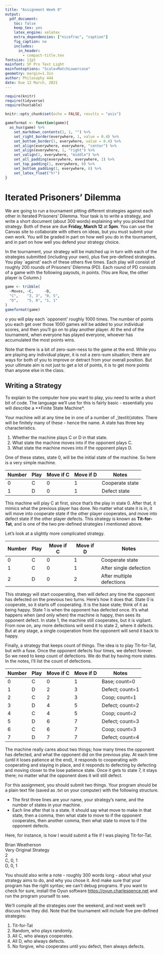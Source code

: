 ```yaml
---
title: "Assignment Week 8"
output:
  pdf_document:
    toc: false
    keep_tex: yes
    latex_engine: xelatex
    extra_dependencies: ["nicefrac", "caption"]
    fig_caption: no
    includes:
      in_header: 
        - compact-title.tex
fontsize: 11pt
mainfont: SF Pro Text Light
mainfontoptions: "Scale=MatchLowercase"
geometry: margin=1.3in
author: Philosophy 444
date: Due 12 March, 2021
---
```


```r
require(knitr)
require(tidyverse)
require(huxtable)

knitr::opts_chunk$set(echo = FALSE, results = "asis")

gameformat <- function(game){
  as_hux(game) %>%
    set_markdown_contents(1, 1, "") %>%
    set_right_border(everywhere, 1, value = 0.4) %>%
    set_bottom_border(1, everywhere, value = 0.4) %>%
    set_align(everywhere, everywhere, "center") %>%
    set_align(everywhere, 1, "right") %>%
    set_valign(1, everywhere, "middle") %>%
    set_all_padding(everywhere, everywhere, 2) %>%
    set_top_padding(1, everywhere, 0) %>%
    set_bottom_padding(1, everywhere, 6) %>%
    set_latex_float("h!")
}
```

# Iterated Prisoners' Dilemma

We are going to run a tournament pitting different strategies against each other in Iterated Prisoners' Dilemma. Your task is to write a strategy, and write a short document (about 300 words) explaining why you picked that strategy. Both of these are due **Friday, March 12** at **5pm**. You can use the Canvas site to collaborate with others on ideas, but you must submit your own work. You will be graded in part on how well you do in the tournament, and in part on how well you defend your strategy choice.

In the tournament, your strategy will be matched up in turn with each of the strategies submitted (including your own), plus five pre-defined strategies. You play `against' each of these others five times. Each play will consist of roughly 200 rounds of Prisoners' Dilemma (PD). Each round of PD consists of a game with the following payouts, in points. (You are Row, the other player is Column.)

```r
game <- tribble(
  ~Moves, ~C,     ~D,
  "C",    "3, 3", "0, 5",
  "D",    "5, 0", "1, 1"
)
gameformat(game)
```

o you will play each `opponent' roughly 1000 times. The number of points you each get over those 1000 games will be added to your individual scores, and then you'll go on to play another player. At the end of the tournament, when everyone has played everyone, whoever has accumulated the most points wins.

Note that there is a bit of zero-sum-ness to the game at the end. While you are playing any individual player, it is not a zero-sum situation; there are ways for both of you to improve or detract from your overall position. But your ultimate aim is not just to get a lot of points, it is to get more points than anyone else in the class.

\newpage
## Writing a Strategy

To explain to the computer how you want to play, you need to write a short bit of code. The language we'll use for this is fairly basic - essentially you will describe a **Finite State Machine*. 

Your machine will at any time be in one of a number of _\textit{_states_. There will be finitely many of these - hence the name. A state has three key characteristics.

1. Whether the machine plays C or D in that state.
2. What state the machine moves into if the opponent plays C.
3. What state the machine moves into if the opponent plays D.

One of these states, state 0, will be the initial state of the machine. So here is a very simple machine.

Number Play Move if C Move if D Notes 
------ ---- --------- --------- -----
0       C     0           1     Cooperate state
1       D     0           1     Defect state

This machine will play C at first, since that's the play in state 0. After that, it mimics what the previous player has done. No matter what state it is in, it will move into cooperate state if the other player cooperates, and move into defect state if the other player defects. This strategy is known as **Tit-for-Tat**, and is one of the two pre-defined strategies I mentioned above.

Let's look at a slightly more complicated strategy.

Number Play Move if C Move if D Notes 
------ ---- --------- --------- -----
0       C     0           1     Cooperate state
1       C     0           1     After single defection
2       D     0           2     After multiple defections

This strategy will start cooperating, then will defect any time the opponent has defected on the previous two turns. Here's how it does that. State 0 is cooperate, so it starts off cooperating. It is the base state; think of it as being happy. State 1 is when the opponent has defected once. It's what happens when (and only when) the machine is happy, then sees its opponent defect. In state 1, the machine still cooperates, but it is vigilant. From now on, any more defections will send it to state 2, where it defects. But at any stage, a single cooperation from the opponent will send it back to happy.

Finally, a strategy that keeps count of things. The idea is to play Tit-for-Tat, but with a fuse. Once the opponent defects four times, we defect forever. So we need to keep count of defections. We do that by having more states. In the notes, I'll list the count of defections.

\newpage

Number Play Move if C Move if D Notes 
------ ---- --------- --------- -----
0       C     0           1     Base; count=0
1       D     2           3     Defect; count=1
2       C     2           3     Coop; count=1
3       D     4           5     Defect; count=2
4       C     4           5     Coop; count=2
5       D     6           7     Defect; count=3
6       C     6           7     Coop; count=3
7       D     7           7     Defect; count=4

The machine really cares about two things; how many times the opponent has defected, and what the opponent did on the previous play. At each time (until it loses patience at the end), it responds to cooperating with cooperating and staying in place, and it responds to defecting by defecting and moving closer to the lose patience state. Once it gets to state 7, it stays there; no matter what the opponent does it will still defect.

For this assignment, you should submit two things. Your program should be a plain text file (saved as .txt on your computer) with the following structure.

- The first three lines are your name, your strategy's name, and the number of states in your machine.
- Each line after that is a state. It should say what move to make in that state, then a comma, then what state to move to if the opponent cooperates, then another comma, then what state to move to if the opponent defects.

Here, for instance, is how I would submit a file if I was playing Tit-for-Tat.

| Brian Weatherson
| Very Original Strategy
| 2
| C, 0, 1
| D, 0, 1	

You should also write a note - roughly 300 words long - about what your strategy aims to do, and why you chose it. And make sure that your program has the right syntax; we can't debug programs. If you want to check for sure, install the Oyun software <https://oyun.charlespence.net> and run the program yourself to see.

We'll compile all the strategies over the weekend, and next week we'll discuss how they did. Note that the tournament will include five pre-defined strategies: 

1. Tit-for-Tat
2. Random, who plays randomly.
3. All C, who always cooperates.
4. All D, who always defects.
5. No forgive, who cooperates until you defect, then always defects.	

